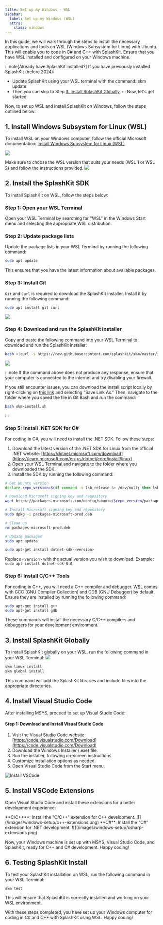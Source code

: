 ```yaml
---
title: Set up my Windows - WSL
sidebar:
  label: Set up my Windows (WSL)
  attrs:
    class: windows
---
```



In this guide, we will walk through the steps to install the necessary applications and tools on WSL (Windows Subsystem for Linux) with Ubuntu. This will enable you to code in C# and C++ with SplashKit. Ensure that you have WSL installed and configured on your Windows machine.

:::note[Already have SplashKit installed?]
If you have previously installed SplashKit (before 2024):

- Update SplashKit using your WSL terminal with the command: skm update
- Then you can skip to Step [3. Install SplashKit Globally](#3-install-splashkit-globally).
:::
Now, let's get started:

Now, to set up WSL and install SplashKit on Windows, follow the steps outlined below:

## 1. Install Windows Subsystem for Linux (WSL)

To install WSL on your Windows computer, follow the official Microsoft documentation: [Install Windows Subsystem for Linux (WSL)](https://docs.microsoft.com/en-us/windows/wsl/install-win10)

![](/gifs/setup-windows/install-wsl.gif)

Make sure to choose the WSL version that suits your needs (WSL 1 or WSL 2) and follow the instructions provided.
![](/gifs/setup-windows/wsl-terminal.gif)

## 2. Install the SplashKit SDK

To install SplashKit on WSL, follow the steps below:

### Step 1: Open your WSL Terminal

Open your WSL Terminal by searching for "WSL" in the Windows Start menu and selecting the appropriate WSL distribution.

### Step 2: Update package lists

Update the package lists in your WSL Terminal by running the following command:

```bash
sudo apt update
```

This ensures that you have the latest information about available packages.

### Step 3: Install Git

`Git` and `Curl` is required to download the SplashKit installer. Install it by running the following command:

```bash title="Git & Curl installation script"
sudo apt install git curl
```

![](/gifs/setup-windows/wsl-git-curl.gif)

### Step 4: Download and run the SplashKit installer

Copy and paste the following command into your WSL Terminal to download and run the SplashKit installer:

```bash title="SKM installation script"
bash <(curl -s https://raw.githubusercontent.com/splashkit/skm/master/install-scripts/skm-install.sh)
```

![](/gifs/setup-windows/wsl-skm-install.gif)

:::note
If the command above does not produce any response, ensure that your computer is connected to the internet and try disabling your firewall.

If you still encounter issues, you can download the install script locally by right-clicking on [this link](https://raw.githubusercontent.com/splashkit/skm/master/install-scripts/skm-install.sh) and selecting "Save Link As." Then, navigate to the folder where you saved the file in Git Bash and run the command:

```bash title="SKM Installation script"
bash skm-install.sh
```

:::

### Step 5: Install .NET SDK for C#

For coding in C#, you will need to install the .NET SDK. Follow these steps:

1. Download the latest version of the .NET SDK for Linux from the official .NET website: [https://dotnet.microsoft.com/download](https://learn.microsoft.com/en-us/dotnet/core/install/linux)
2. Open your WSL Terminal and navigate to the folder where you downloaded the SDK.
3. Install the SDK by running the following command:

```bash title="Dotnet Installation script"
# Get Ubuntu version
declare repo_version=$(if command -v lsb_release &> /dev/null; then lsb_release -r -s; else grep -oP '(?<=^VERSION_ID=).+' /etc/os-release | tr -d '"'; fi)

# Download Microsoft signing key and repository
wget https://packages.microsoft.com/config/ubuntu/$repo_version/packages-microsoft-prod.deb -O packages-microsoft-prod.deb

# Install Microsoft signing key and repository
sudo dpkg -i packages-microsoft-prod.deb

# Clean up
rm packages-microsoft-prod.deb

# Update packages
sudo apt update

sudo apt-get install dotnet-sdk-<version>
```

Replace `<version>` with the actual version you wish to download. Example: `sudo apt install dotnet-sdk-8.0`

### Step 6: Install C/C++ Tools

For coding in C++, you will need a C++ compiler and debugger. WSL comes with GCC (GNU Compiler Collection) and GDB (GNU Debugger) by default. Ensure they are installed by running the following command:

```bash title="C++ Installation script"
sudo apt-get install g++
sudo apt-get install gdb
```

These commands will install the necessary C/C++ compilers and debuggers for your development environment.

## 3. Install SplashKit Globally

To install SplashKit globally on your WSL, run the following command in your WSL Terminal:
![](/gifs/setup-windows/wsl-install-global.gif)

```bash title="Splashkit Installation script"
skm linux install
skm global install
```

This command will add the SplashKit libraries and include files into the appropriate directories.

## 4. Install Visual Studio Code

After installing MSYS, proceed to set up Visual Studio Code:

#### Step 1: Download and Install Visual Studio Code

1. Visit the Visual Studio Code website: [https://code.visualstudio.com/Download](https://code.visualstudio.com/Download)
2. Download the Windows Installer (.exe) file.
3. Run the installer, following on-screen instructions.
4. Customize installation options as needed.
5. Open Visual Studio Code from the Start menu.

![Install VSCode](/gifs/setup-windows/install-vscode.gif)

## 5. Install VSCode Extensions

Open Visual Studio Code and install these extensions for a better development experience:

<Tabs>
  <TabItem label="C/C++">
    **C/C++**: Install the "C/C++" extension for C++ development.
    ![](/images/windows-setup/c++-extensions.png)
  </TabItem>
  <TabItem label="C#">
    **C#**: Install the "C#" extension for .NET development.
    ![](/images/windows-setup/csharp-extensions.png)
  </TabItem>

</Tabs>

  Now, your Windows machine is set up with MSYS, Visual Studio Code, and
  SplashKit, ready for C++ and C# development. Happy coding!

## 6. Testing SplashKit Install

To test your SplashKit installation on WSL, run the following command in your WSL Terminal:

```bash
skm test
```

This will ensure that SplashKit is correctly installed and working on your WSL environment.

With these steps completed, you have set up your Windows computer for coding in C# and C++ with SplashKit using WSL. Happy coding!
